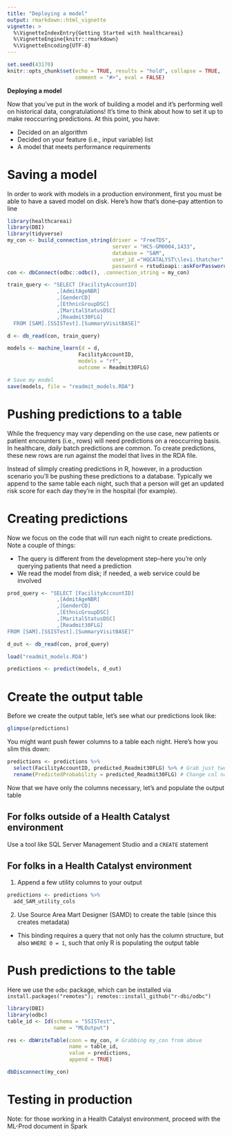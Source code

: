 ```yaml
---
title: "Deploying a model"
output: rmarkdown::html_vignette
vignette: >
  %\VignetteIndexEntry{Getting Started with healthcareai}
  %\VignetteEngine{knitr::rmarkdown}
  %\VignetteEncoding{UTF-8}
---
```


```r
set.seed(43170)
knitr::opts_chunk$set(echo = TRUE, results = "hold", collapse = TRUE,
                      comment = "#>", eval = FALSE)
```

**Deploying a model**

Now that you've put in the work of building a model and it's performing well on historical data, congratulations! It's time to think about how to set it up to make reoccurring predictions. At this point, you have:

- Decided on an algorithm
- Decided on your feature (i.e., input variable) list
- A model that meets performance requirements

# Saving a model

In order to work with models in a production environment, first you must be able to have a saved model on disk. Here's how that's done--pay attention to line 

```r
library(healthcareai)
library(DBI)
library(tidyverse)
my_con <- build_connection_string(driver = "FreeTDS",
                                  server = "HCS-GM0004,1433",
                                  database = "SAM",
                                  user_id ="HQCATALYST\\levi.thatcher",
                                  password = rstudioapi::askForPassword("Database password"))
con <- dbConnect(odbc::odbc(), .connection_string = my_con)

train_query <- "SELECT [FacilityAccountID]
                ,[AdmitAgeNBR]
                ,[GenderCD]
                ,[EthnicGroupDSC]
                ,[MaritalStatusDSC]
                ,[Readmit30FLG]
  FROM [SAM].[SSISTest].[SummaryVisitBASE]"

d <- db_read(con, train_query)

models <- machine_learn(d = d, 
                       FacilityAccountID,
                       models = "rf",
                       outcome = Readmit30FLG)

# Save my model
save(models, file = "readmit_models.RDA")
```

# Pushing predictions to a table

While the frequency may vary depending on the use case, new patients or patient encounters (i.e., rows) will need predictions on a reoccurring basis. In healthcare, _daily_ batch predictions are common. To create predictions, these new rows are run against the model that lives in the RDA file. 

Instead of slimply creating predictions in R, however, in a production scenario you'll be pushing these predictions to a database. Typically we append to the same table each night, such that a person will get an updated risk score for each day they're in the hospital (for example).

# Creating predictions

Now we focus on the code that will run each night to create predictions. Note a couple of things:

- The query is different from the development step--here you're only querying patients that need a prediction
- We read the model from disk; if needed, a web service could be involved


```r
prod_query <- "SELECT [FacilityAccountID]
                ,[AdmitAgeNBR]
                ,[GenderCD]
                ,[EthnicGroupDSC]
                ,[MaritalStatusDSC]
                ,[Readmit30FLG]
FROM [SAM].[SSISTest].[SummaryVisitBASE]"

d_out <- db_read(con, prod_query)

load("readmit_models.RDA")

predictions <- predict(models, d_out)
```

# Create the output table

Before we create the output table, let's see what our predictions look like:

```r
glimpse(predictions)
```

You might want push fewer columns to a table each night. Here's how you slim this down:

```r
predictions <- predictions %>% 
  select(FacilityAccountID, predicted_Readmit30FLG) %>% # Grab just two columns
  rename(PredictedProbability = predicted_Readmit30FLG) # Change col name
```

Now that we have only the columns necessary, let's and populate the output table

## For folks outside of a Health Catalyst environment

Use a tool like SQL Server Management Studio and a `CREATE` statement

## For folks in a Health Catalyst environment

1. Append a few utility columns to your output

```r
predictions <- predictions %>%
  add_SAM_utility_cols
```

2. Use Source Area Mart Designer (SAMD) to create the table (since this creates metadata)
  - This binding requires a query that not only has the column structure, but also `WHERE 0 = 1`, such that only R is populating the output table

# Push predictions to the table

Here we use the `odbc` package, which can be installed via `install.packages("remotes"); remotes::install_github("r-dbi/odbc")`

```r
library(DBI)
library(odbc)
table_id <- Id(schema = "SSISTest", 
               name = "MLOutput")

res <- dbWriteTable(conn = my_con, # Grabbing my_con from above
                    name = table_id,
                    value = predictions,
                    append = TRUE)

dbDisconnect(my_con)
```




# Testing in production


Note: for those working in a Health Catalyst environment, proceed with the ML-Prod document in Spark
